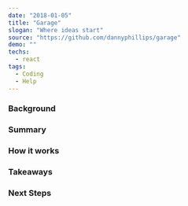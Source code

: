 ---
date: "2018-01-05"
title: "Garage"
slogan: "Where ideas start"
source: "https://github.com/dannyphillips/garage"
demo: ""
techs:
  - react
tags:
  - Coding
  - Help
---

### Background

### Summary

### How it works

### Takeaways

### Next Steps